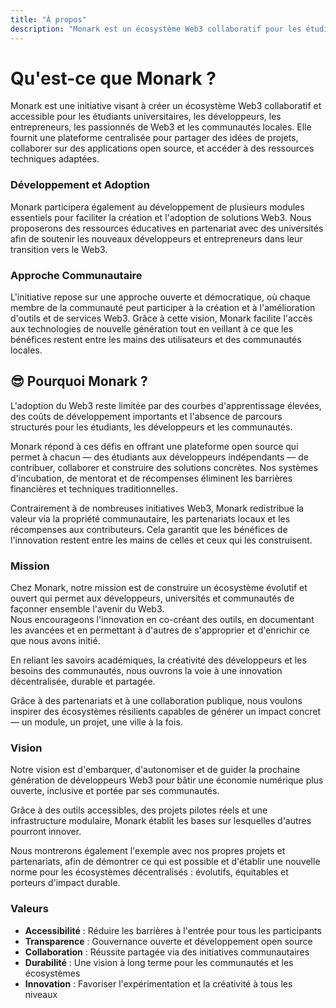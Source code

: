 ```yaml
---
title: "À propos"
description: "Monark est un écosystème Web3 collaboratif pour les étudiants, les développeurs et les communautés. Nous fournissons des outils, des ressources et un soutien pour construire des applications décentralisées et favoriser l'innovation."
---
```


# Qu'est-ce que Monark ?

Monark est une initiative visant à créer un écosystème Web3 collaboratif et accessible pour les étudiants universitaires, les développeurs, les entrepreneurs, les passionnés de Web3 et les communautés locales. Elle fournit une plateforme centralisée pour partager des idées de projets, collaborer sur des applications open source, et accéder à des ressources techniques adaptées.

### Développement et Adoption

Monark participera également au développement de plusieurs modules essentiels pour faciliter la création et l'adoption de solutions Web3. Nous proposerons des ressources éducatives en partenariat avec des universités afin de soutenir les nouveaux développeurs et entrepreneurs dans leur transition vers le Web3.

### Approche Communautaire

L'initiative repose sur une approche ouverte et démocratique, où chaque membre de la communauté peut participer à la création et à l'amélioration d'outils et de services Web3. Grâce à cette vision, Monark facilite l'accès aux technologies de nouvelle génération tout en veillant à ce que les bénéfices restent entre les mains des utilisateurs et des communautés locales.

## 😎 Pourquoi Monark ?

L'adoption du Web3 reste limitée par des courbes d'apprentissage élevées, des coûts de développement importants et l'absence de parcours structurés pour les étudiants, les développeurs et les communautés.

Monark répond à ces défis en offrant une plateforme open source qui permet à chacun — des étudiants aux développeurs indépendants — de contribuer, collaborer et construire des solutions concrètes. Nos systèmes d'incubation, de mentorat et de récompenses éliminent les barrières financières et techniques traditionnelles.

Contrairement à de nombreuses initiatives Web3, Monark redistribue la valeur via la propriété communautaire, les partenariats locaux et les récompenses aux contributeurs. Cela garantit que les bénéfices de l'innovation restent entre les mains de celles et ceux qui les construisent.

### Mission

Chez Monark, notre mission est de construire un écosystème évolutif et ouvert qui permet aux développeurs, universités et communautés de façonner ensemble l'avenir du Web3.  
Nous encourageons l'innovation en co-créant des outils, en documentant les avancées et en permettant à d'autres de s'approprier et d'enrichir ce que nous avons initié.

En reliant les savoirs académiques, la créativité des développeurs et les besoins des communautés, nous ouvrons la voie à une innovation décentralisée, durable et partagée.

Grâce à des partenariats et à une collaboration publique, nous voulons inspirer des écosystèmes résilients capables de générer un impact concret — un module, un projet, une ville à la fois.

### Vision

Notre vision est d'embarquer, d'autonomiser et de guider la prochaine génération de développeurs Web3 pour bâtir une économie numérique plus ouverte, inclusive et portée par ses communautés.

Grâce à des outils accessibles, des projets pilotes réels et une infrastructure modulaire, Monark établit les bases sur lesquelles d'autres pourront innover.

Nous montrerons également l'exemple avec nos propres projets et partenariats, afin de démontrer ce qui est possible et d'établir une nouvelle norme pour les écosystèmes décentralisés : évolutifs, équitables et porteurs d'impact durable.

### Valeurs

- **<span className="text-foreground">Accessibilité</span>** : Réduire les barrières à l'entrée pour tous les participants  
- **<span className="text-foreground">Transparence</span>** : Gouvernance ouverte et développement open source  
- **<span className="text-foreground">Collaboration</span>** : Réussite partagée via des initiatives communautaires  
- **<span className="text-foreground">Durabilité</span>** : Une vision à long terme pour les communautés et les écosystèmes  
- **<span className="text-foreground">Innovation</span>** : Favoriser l'expérimentation et la créativité à tous les niveaux
